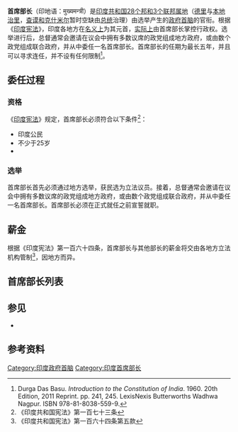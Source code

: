 '''首席部长'''（印地语：मुख्यमन्त्री）是[[印度|印度共和国]][[印度诸邦与联邦属地|28个邦和3个联邦属地]]（[[德里|德里]]与[[本地治里|本地治里]]，[[查谟和克什米尔_(中央直辖区)|查谟和克什米尔]]暂时空缺由[[印度总统|总统]]治理）由选举产生的[[政府首脑|政府首脑]]的官衔。根据《[[印度宪法|印度宪法]]》，印度各地方{{Link-en|邦长 (印度)|Governors of states of India|邦长}}在[[de_jure|名义上]]为其元首，[[de_facto|实际上]]由首席部长掌控行政权。{{Link-en|立法议会 (印度)|Vidhan Sabha|地方立法议会}}选举进行后，总督通常会邀请在议会中拥有多数议席的政党组成地方政府，或由数个政党组成联合政府，并从中委任一名首席部长。首席部长的任期为最长五年，并且可以寻求连任，并不设有任何限制<ref>Durga Das Basu. ''Introduction to the Constitution of India''. 1960. 20th Edition, 2011 Reprint. pp. 241, 245. LexisNexis Butterworths Wadhwa Nagpur. ISBN 978-81-8038-559-9.</ref>。

==委任过程==

=== 资格 ===
《[[印度宪法|印度宪法]]》规定，首席部长必须符合以下条件<ref>《印度共和国宪法》第一百七十三条</ref>：
* 印度公民
* 不少于25岁
* {{link-en|立法议会 (印度)|Vidhan Sabha|地方立法议员}}

===选举===
首席部长首先必须通过地方选举，获民选为立法议员。接着，总督通常会邀请在议会中拥有多数议席的政党组成地方政府，或由数个政党组成联合政府，并从中委任一名首席部长。首席部长必须在正式就任之前宣誓就职。

==薪金==
根据《印度宪法》第一百六十四条，首席部长与其他部长的薪金将交由各地方立法机构管制<ref>《印度共和国宪法》第一百六十四条第五款</ref>，因地方而异。

==首席部长列表==
{{main|现任印度首席部长列表}}

==参见==
* {{link-en|印度女性首席部长列表|List of female Indian chief ministers}}

==参考资料==
{{reflist}}
{{印度政府}}
{{现任印度首席部长}}
[[Category:印度政府首脑|Category:印度政府首脑]]
[[Category:印度首席部长|Category:印度首席部长]]